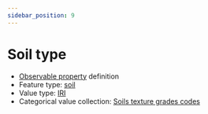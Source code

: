 ```yaml
---
sidebar_position: 9
---
```



# Soil type

- [Observable property](/viewers/dawe-vocabs?uri=https://linked.data.gov.au/def/nrm/1d5a5f27-0e18-4685-a686-1924684d0d59) definition
- Feature type: [soil](http://linked.data.gov.au/def/tern-cv/98e8d72d-f361-41ed-af9d-6e7f90c1dfce)
- Value type: [IRI](https://w3id.org/tern/ontologies/tern/IRI)
- Categorical value collection: [Soils texture grades codes](/viewers/dawe-vocabs?uri=https://linked.data.gov.au/def/nrm/ecdcb81a-cbe9-4113-b9e9-422a0e6c751f)

<Example
  protocolModule="invertebrate-leaf-litter-extraction"
  observableProperty="https://linked.data.gov.au/def/nrm/1d5a5f27-0e18-4685-a686-1924684d0d59"
/>
